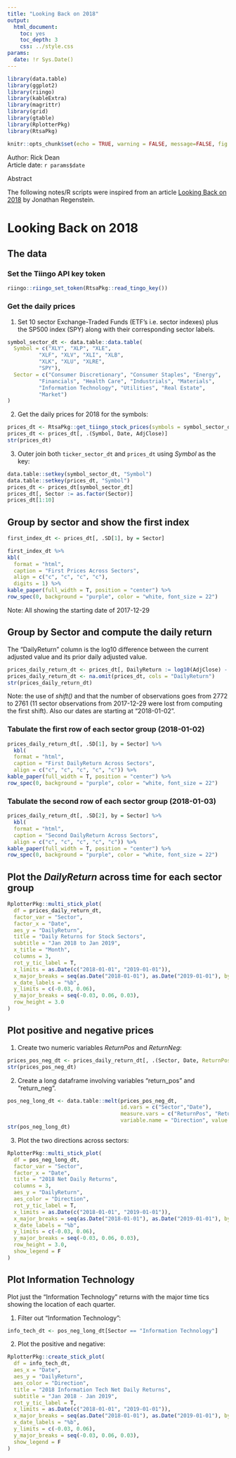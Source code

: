 ```yaml
---
title: "Looking Back on 2018"
output: 
  html_document:
    toc: yes
    toc_depth: 3
    css: ../style.css
params:
  date: !r Sys.Date()       
---
```


```r
library(data.table)
library(ggplot2)
library(riingo)
library(kableExtra)
library(magrittr)
library(grid)
library(gtable)
library(RplotterPkg)
library(RtsaPkg)
```

```r
knitr::opts_chunk$set(echo = TRUE, warning = FALSE, message=FALSE, fig.width = 12, fig.height = 8)
```

<div>Author: Rick Dean</div>
<div>Article date: `r params$date`</div>

<div class="abstract">
  <p class="abstract">Abstract</p>
  The following notes/R scripts were inspired from an article [Looking Back on 2018](http://www.reproduciblefinance.com/2019/01/14/looking-back-on-last-year/) by Jonathan Regenstein.
</div>  

# Looking Back on 2018
## The data
### Set the Tiingo API key token
```r
riingo::riingo_set_token(RtsaPkg::read_tingo_key())
```

### Get the daily prices

1. Set 10 sector Exchange-Traded Funds (ETF's i.e. sector indexes) plus the SP500 index (SPY) along with their corresponding sector labels.
```r
symbol_sector_dt <- data.table::data.table(
  Symbol = c("XLY", "XLP", "XLE",
          "XLF", "XLV", "XLI", "XLB",
          "XLK", "XLU", "XLRE",
          "SPY"),
  Sector = c("Consumer Discretionary", "Consumer Staples", "Energy",
          "Financials", "Health Care", "Industrials", "Materials",
          "Information Technology", "Utilities", "Real Estate",
          "Market")
)
```
2. Get the daily prices for 2018 for the symbols:
```r
prices_dt <- RtsaPkg::get_tiingo_stock_prices(symbols = symbol_sector_dt$Symbol, from = "2017-12-29", to = "2018-12-31")
prices_dt <- prices_dt[, .(Symbol, Date, AdjClose)]
str(prices_dt)
```
3. Outer join both `ticker_sector_dt` and `prices_dt` using *Symbol* as the key:
```r
data.table::setkey(symbol_sector_dt, "Symbol")
data.table::setkey(prices_dt, "Symbol")
prices_dt <- prices_dt[symbol_sector_dt]
prices_dt[, Sector := as.factor(Sector)]
prices_dt[1:10]
```

## Group by sector and show the first index
```r
first_index_dt <- prices_dt[, .SD[1], by = Sector]
```
```r
first_index_dt %>% 
kbl(
  format = "html",
  caption = "First Prices Across Sectors",
  align = c("c", "c", "c", "c"),
  digits = 1) %>% 
kable_paper(full_width = T, position = "center") %>% 
row_spec(0, background = "purple", color = "white, font_size = 22")
```

<div class="note">Note: All showing the starting date of 2017-12-29</div>

## Group by Sector and compute the daily return

The "DailyReturn" column is the log10 difference between the current adjusted value and its prior daily adjusted value.
```r
prices_daily_return_dt <- prices_dt[, DailyReturn := log10(AdjClose) - log10(shift(AdjClose, 1)), by = Sector]
prices_daily_return_dt <- na.omit(prices_dt, cols = "DailyReturn")
str(prices_daily_return_dt)
```
<div class="note">Note: the use of *shift()* and that the number of observations goes from 2772 to 2761 (11 sector observations from 2017-12-29 were lost from computing the first shift).
Also our dates are starting at "2018-01-02".

### Tabulate the first row of each sector group (2018-01-02)
```r
prices_daily_return_dt[, .SD[1], by = Sector] %>% 
  kbl(
  format = "html",
  caption = "First DailyReturn Across Sectors",
  align = c("c", "c", "c", "c", "c")) %>% 
kable_paper(full_width = T, position = "center") %>% 
row_spec(0, background = "purple", color = "white, font_size = 22")
```

### Tabulate the second row of each sector group (2018-01-03)
```r
prices_daily_return_dt[, .SD[2], by = Sector] %>% 
  kbl(
  format = "html",
  caption = "Second DailyReturn Across Sectors",
  align = c("c", "c", "c", "c", "c")) %>% 
kable_paper(full_width = T, position = "center") %>% 
row_spec(0, background = "purple", color = "white, font_size = 22")
```

## Plot the *DailyReturn* across time for each sector group
```r
RplotterPkg::multi_stick_plot(
  df = prices_daily_return_dt,
  factor_var = "Sector",
  factor_x = "Date",
  aes_y = "DailyReturn",
  title = "Daily Returns for Stock Sectors",
  subtitle = "Jan 2018 to Jan 2019",
  x_title = "Month",
  columns = 3,
  rot_y_tic_label = T,
  x_limits = as.Date(c("2018-01-01", "2019-01-01")),
  x_major_breaks = seq(as.Date("2018-01-01"), as.Date("2019-01-01"), by="2 month"),
  x_date_labels = "%b",
  y_limits = c(-0.03, 0.06),
  y_major_breaks = seq(-0.03, 0.06, 0.03),
  row_height = 3.0
)
```

## Plot positive and negative prices
1. Create two numeric variables *ReturnPos* and *ReturnNeg*:
```r
prices_pos_neg_dt <- prices_daily_return_dt[, .(Sector, Date, ReturnPos = ifelse(DailyReturn > 0, DailyReturn, 0.0), ReturnNeg = ifelse(DailyReturn < 0, DailyReturn, 0.0))]
str(prices_pos_neg_dt)
```
2. Create a long dataframe involving variables "return_pos" and "return_neg".
```r
pos_neg_long_dt <- data.table::melt(prices_pos_neg_dt, 
                                    id.vars = c("Sector","Date"), 
                                    measure.vars = c("ReturnPos", "ReturnNeg"), 
                                    variable.name = "Direction", value.name = "DailyReturn")
str(pos_neg_long_dt)
```
3. Plot the two directions across sectors:
```r
RplotterPkg::multi_stick_plot(
  df = pos_neg_long_dt,
  factor_var = "Sector",
  factor_x = "Date",
  title = "2018 Net Daily Returns",
  columns = 3,
  aes_y = "DailyReturn",
  aes_color = "Direction",
  rot_y_tic_label = T,
  x_limits = as.Date(c("2018-01-01", "2019-01-01")),
  x_major_breaks = seq(as.Date("2018-01-01"), as.Date("2019-01-01"), by="2 month"),
  x_date_labels = "%b",
  y_limits = c(-0.03, 0.06),
  y_major_breaks = seq(-0.03, 0.06, 0.03),
  row_height = 3.0,
  show_legend = F
)
```

## Plot Information Technology

Plot just the "Information Technology" returns with the major time tics showing the location of each quarter.

1. Filter out "Information Technology":
```r
info_tech_dt <- pos_neg_long_dt[Sector == "Information Technology"]
```
2. Plot the positive and negative:
```r
RplotterPkg::create_stick_plot(
  df = info_tech_dt,
  aes_x = "Date",
  aes_y = "DailyReturn",
  aes_color = "Direction",
  title = "2018 Information Tech Net Daily Returns",
  subtitle = "Jan 2018 - Jan 2019",
  rot_y_tic_label = T,
  x_limits = as.Date(c("2018-01-01", "2019-01-01")),
  x_major_breaks = seq(as.Date("2018-01-01"), as.Date("2019-01-01"), by="2 month"),
  x_date_labels = "%b",
  y_limits = c(-0.03, 0.06),
  y_major_breaks = seq(-0.03, 0.06, 0.03),
  show_legend = F
)
```

